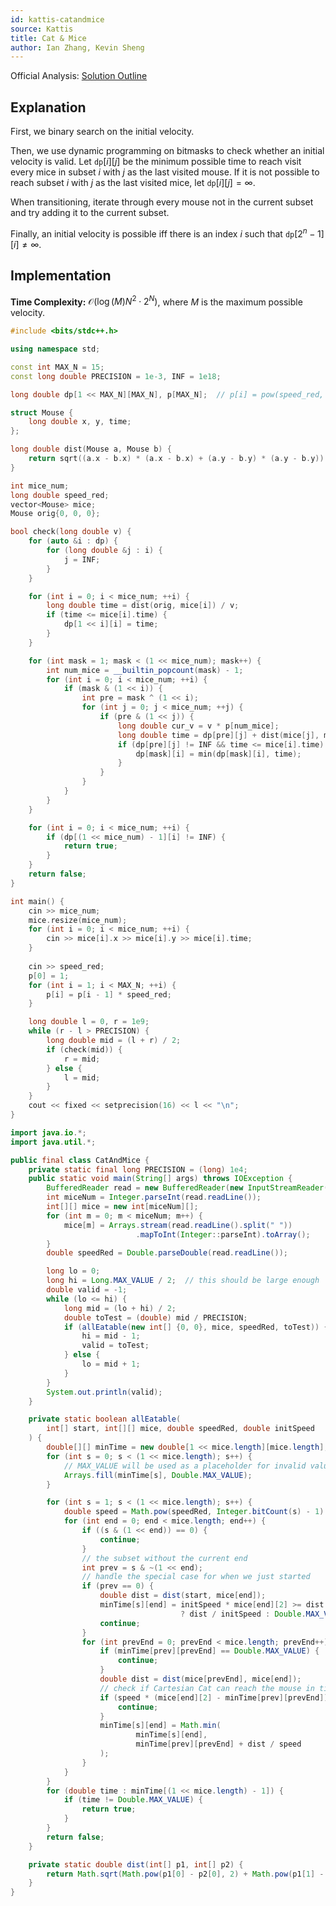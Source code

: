 ---
id: kattis-catandmice
source: Kattis
title: Cat & Mice
author: Ian Zhang, Kevin Sheng
---
Official Analysis:
[Solution Outline](https://cs.baylor.edu/~hamerly/icpc/qualifier_2017/naq17_slides.pdf#page=54)

## Explanation

First, we binary search on the initial velocity.

Then, we use dynamic programming on bitmasks to check whether an initial velocity is valid. Let $\texttt{dp}[i][j]$ be
the minimum possible time to reach visit every mice in subset $i$ with $j$ as the last visited mouse.
If it is not possible to reach subset $i$ with $j$ as the last visited mice, let $\texttt{dp}[i][j] = \infty$.

When transitioning, iterate through every mouse not in the current subset and try adding it to the current subset.

Finally, an initial velocity is possible iff there is an index $i$ such that $\texttt{dp}[2^{n}-1][i] \neq\infty$.

## Implementation

**Time Complexity:** $\mathcal{O}(\log(M)N^2\cdot2^N)$, where $M$ is the maximum possible velocity.

<LanguageSection>

<CPPSection>

```cpp
#include <bits/stdc++.h>

using namespace std;

const int MAX_N = 15;
const long double PRECISION = 1e-3, INF = 1e18;

long double dp[1 << MAX_N][MAX_N], p[MAX_N];  // p[i] = pow(speed_red, i)

struct Mouse {
	long double x, y, time;
};

long double dist(Mouse a, Mouse b) {
	return sqrt((a.x - b.x) * (a.x - b.x) + (a.y - b.y) * (a.y - b.y));
}

int mice_num;
long double speed_red;
vector<Mouse> mice;
Mouse orig{0, 0, 0};

bool check(long double v) {
	for (auto &i : dp) {
		for (long double &j : i) {
			j = INF;
		}
	}

	for (int i = 0; i < mice_num; ++i) {
		long double time = dist(orig, mice[i]) / v;
		if (time <= mice[i].time) {
			dp[1 << i][i] = time;
		}
	}

	for (int mask = 1; mask < (1 << mice_num); mask++) {
		int num_mice = __builtin_popcount(mask) - 1;
		for (int i = 0; i < mice_num; ++i) {
			if (mask & (1 << i)) {
				int pre = mask ^ (1 << i);
				for (int j = 0; j < mice_num; ++j) {
					if (pre & (1 << j)) {
						long double cur_v = v * p[num_mice];
						long double time = dp[pre][j] + dist(mice[j], mice[i]) / cur_v;
						if (dp[pre][j] != INF && time <= mice[i].time) {
							dp[mask][i] = min(dp[mask][i], time);
						}
					}
				}
			}
		}
	}

	for (int i = 0; i < mice_num; ++i) {
		if (dp[(1 << mice_num) - 1][i] != INF) {
			return true;
		}
	}
	return false;
}

int main() {
	cin >> mice_num;
	mice.resize(mice_num);
	for (int i = 0; i < mice_num; ++i) {
		cin >> mice[i].x >> mice[i].y >> mice[i].time;
	}
	
	cin >> speed_red;
	p[0] = 1;
	for (int i = 1; i < MAX_N; ++i) {
		p[i] = p[i - 1] * speed_red;
	}

	long double l = 0, r = 1e9;
	while (r - l > PRECISION) {
		long double mid = (l + r) / 2;
		if (check(mid)) {
			r = mid;
		} else {
			l = mid;
		}
	}
	cout << fixed << setprecision(16) << l << "\n";
}
```

</CPPSection>

<JavaSection>

```java
import java.io.*;
import java.util.*;

public final class CatAndMice {
	private static final long PRECISION = (long) 1e4;
	public static void main(String[] args) throws IOException {
		BufferedReader read = new BufferedReader(new InputStreamReader(System.in));
		int miceNum = Integer.parseInt(read.readLine());
		int[][] mice = new int[miceNum][];
		for (int m = 0; m < miceNum; m++) {
			mice[m] = Arrays.stream(read.readLine().split(" "))
							.mapToInt(Integer::parseInt).toArray();
		}
		double speedRed = Double.parseDouble(read.readLine());

		long lo = 0;
		long hi = Long.MAX_VALUE / 2;  // this should be large enough
		double valid = -1;
		while (lo <= hi) {
			long mid = (lo + hi) / 2;
			double toTest = (double) mid / PRECISION;
			if (allEatable(new int[] {0, 0}, mice, speedRed, toTest)) {
				hi = mid - 1;
				valid = toTest;
			} else {
				lo = mid + 1;
			}
		}
		System.out.println(valid);
	}

	private static boolean allEatable(
		int[] start, int[][] mice, double speedRed, double initSpeed
	) {
		double[][] minTime = new double[1 << mice.length][mice.length];
		for (int s = 0; s < (1 << mice.length); s++) {
			// MAX_VALUE will be used as a placeholder for invalid values
			Arrays.fill(minTime[s], Double.MAX_VALUE);
		}

		for (int s = 1; s < (1 << mice.length); s++) {
			double speed = Math.pow(speedRed, Integer.bitCount(s) - 1) * initSpeed;
			for (int end = 0; end < mice.length; end++) {
				if ((s & (1 << end)) == 0) {
					continue;
				}
				// the subset without the current end
				int prev = s & ~(1 << end);
				// handle the special case for when we just started
				if (prev == 0) {
					double dist = dist(start, mice[end]);
					minTime[s][end] = initSpeed * mice[end][2] >= dist
									  ? dist / initSpeed : Double.MAX_VALUE;
					continue;
				}
				for (int prevEnd = 0; prevEnd < mice.length; prevEnd++) {
					if (minTime[prev][prevEnd] == Double.MAX_VALUE) {
						continue;
					}
					double dist = dist(mice[prevEnd], mice[end]);
					// check if Cartesian Cat can reach the mouse in time
					if (speed * (mice[end][2] - minTime[prev][prevEnd]) < dist) {
						continue;
					}
					minTime[s][end] = Math.min(
							minTime[s][end],
							minTime[prev][prevEnd] + dist / speed
					);
				}
			}
		}
		for (double time : minTime[(1 << mice.length) - 1]) {
			if (time != Double.MAX_VALUE) {
				return true;
			}
		}
		return false;
	}

	private static double dist(int[] p1, int[] p2) {
		return Math.sqrt(Math.pow(p1[0] - p2[0], 2) + Math.pow(p1[1] - p2[1], 2));
	}
}
```

</JavaSection>

</LanguageSection>
